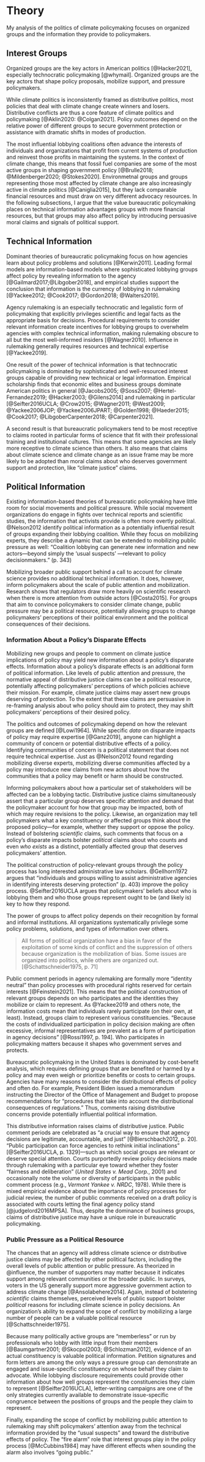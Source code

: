 # Theory

My analysis of the politics of climate policymaking focuses on organized groups and the information they provide to policymakers.

## Interest Groups

Organized groups are the key actors in American politics [@Hacker2021], especially technocratic policymaking [@whymail].
Organized groups are the key actors that shape policy proposals, mobilize support, and pressure policymakers.


<!--
>"[The United States'] institutional terrain advantages political actors with the capacity to work across multiple venues, over extended periods, and in a political environment where coordinated government action is difficult, and strategies of evasion and exit from regulatory constraints are often successful. These capacities are characteristic of organized groups, not individual voters."


While scholars have made significant progress in studying the determinants and evolution of public opinion on climate change, -->
 

While climate politics is inconsistently framed as distributive politics, most policies that deal with climate change create winners and losers. Distributive conflicts are thus a core feature of climate politics and policymaking [@Aklin2020: @Colgan2021]. Policy outcomes depend on the relative power of different groups to secure government protection or assistance with dramatic shifts in modes of production. 

The most influential lobbying coalitions often advance the interests of individuals and organizations that profit from current systems of production and reinvest those profits in maintaining the systems. In the context of climate change, this means that fossil fuel companies are some of the most active groups in shaping government policy [@Brulle2018; @Mildenberger2020; @Stokes2020]. 
Environmetnal groups and groups representing those most affected by climate change are also increasingly active in climate politics [@Caniglia2015], but they lack comparable financial resources and must draw on very different advocacy resources. In the following subsections, I argue that the value bureaucratic policymaking places on technical information advantages groups with more financial resources, but that groups may also affect policy by introducing persuasive moral claims and signals of political support. 


## Technical Information

Dominant theories of bureaucratic policymaking focus on how agencies learn about policy problems and solutions [@Kerwin2011]. Leading formal models are information-based models where sophisticated lobbying groups affect policy by revealing information to the agency [@Gailmard2017;@Libgober2018], and empirical studies support the conclusion that information is the currency of lobbying in rulemaking [@Yackee2012; @Cook2017; @Gordon2018; @Walters2019].  

Agency rulemaking is an especially technocratic and legalistic form of policymaking that explicitly privileges scientific and legal facts as the appropriate basis for decisions.  Procedural requirements to consider relevant information create incentives for lobbying groups to overwhelm agencies with complex technical information, making rulemaking obscure to all but the most well-informed insiders [@Wagner2010]. <!--Empirical work shows Yackee -->
Influence in rulemaking generally requires resources and technical expertise [@Yackee2019].

One result of the power of technical information is that technocratic policymaking is dominated by sophisticated and well-resourced interest groups capable of providing new technical or legal information. Empirical scholarship finds that economic elites and business groups
dominate American politics in general [@Jacobs2005; @Soss2007; @Hertel-Fernandez2019; @Hacker2003; @Gilens2014] and rulemaking in
particular [@Seifter2016UCLA; @Crow2015; @Wagner2011; @West2009; @Yackee2006JOP; @Yackee2006JPART; @Golden1998; @Haeder2015; @Cook2017; @LibgoberCarpenter2018; @Carpenter2021].

A second result is that bureaucratic policymakers tend to be most receptive to claims rooted in particular forms of science that fit with their professional training and institutional cultures. This means that some agencies are likely more receptive to climate science than others. It also means that claims about climate science and climate change as an issue frame may be more likely to be adopted than moral claims about who deserves government support and protection, like "climate justice" claims.

## Political Information

Existing information-based theories of bureaucratic policymaking have little room for social movements and political pressure.
While social movement organizations do engage in fights over technical reports and scientific studies, the information that activists provide is often more overtly political. 
@Nelson2012
identify political information as a potentially influential result of
groups expanding their lobbying coalition. While they focus on
mobilizing experts, they describe a dynamic that can be extended
to mobilizing public pressure as well: "Coalition lobbying can generate new information and new actors---beyond simply the 'usual suspects' ---relevant to policy decisionmakers." (p. 343)

Mobilizing broader public support behind a call to account for climate science provides no additional technical information. It does, however, inform policymakers about the scale of public attention and mobilization. Research shows that regulators draw more heavily on scientific research when there is more attention from outside actors [@Costa2015]. For groups that aim to convince policymakers to consider climate change, public pressure may be a political resource, potentially allowing groups to change policymakers' perceptions of their political environment and the political consequences of their decisions. 

### Information About a Policy's Disparate Effects

Mobilizing new groups and people to comment on climate justice implications of policy may yield new information about a policy's disparate effects. Information about a policy's disparate effects is an additional form of political information.
Like levels of public attention and pressure, the normative appeal of distributive justice claims can be a political resource, potentially affecting policymakers' perceptions of which policies achieve their mission. For example, climate justice claims may assert new groups deserving of protection. To the extent that these claims are persuasive in re-framing analysis about who policy should aim to protect, they may shift policymakers' perceptions of their desired policy.


<!-- lowi politics -->
The politics and outcomes of policymaking depend on how the relevant groups are defined [@Lowi1964].  <!--TODO-->
While specific *data* on disparate impacts of policy may require expertise [@Ganz2019], anyone can highlight a community of concern or potential distributive effects of a policy. Identifying communities of concern is a political statement that does not require technical expertise. Just as @Nelson2012 found regarding mobilizing diverse experts, mobilizing diverse communities affected by a policy may introduce new claims from new actors about how the communities that a policy may benefit or harm should be constructed. 

Informing policymakers about how a particular set of stakeholders will be affected can be a lobbying tactic. Distributive justice claims simultaneously assert that a particular group deserves specific attention and demand that the policymaker account for how that group may be impacted, both of which may require revisions to the policy. Likewise, an organization may tell policymakers what a key constituency or affected groups think about the proposed policy---for example, whether they support or oppose the policy.  Instead of bolstering *scientific* claims, such comments that focus on a policy's disparate impacts bolster *political* claims about who counts and even *who exists* as a distinct, potentially affected group that deserves policymakers' attention. 

The political construction of policy-relevant groups through the policy process has long interested administrative law scholars. @Gellhorn1972 argues that "individuals and groups willing to assist administrative agencies in identifying interests deserving protection" (p. 403) improve the policy process. @Seifter2016UCLA argues that policymakers' beliefs about who is lobbying them and who those groups represent ought to be (and likely is) key to how they respond.


<!-- institutions feinstein -->
The power of groups to affect policy depends on their recognition by formal and informal institutions. All organizations systematically privilege some policy problems, solutions, and types of information over others.

> All forms of political organization have a bias in favor of the exploitation of some kinds of conflict and the suppression of others because organization is the mobilization of bias. Some issues are organized into politics, while others are organized out. [@Schattschneider1975, p. 71]

Public comment periods in agency rulemaking are formally more "identity neutral" than policy processes with procedural rights reserved for certain interests [@Feinstein2021]. This means that the political construction of relevant groups depends on who participates and the identities they mobilize or claim to represent. As @Yackee2019 and others note, the information costs mean that individuals rarely participate (on their own, at least). Instead, groups claim to represent various constituencies. "Because the costs of individualized participation in policy decision making are often excessive, informal representatives are prevalent as a form of participation in agency decisions" [@Rossi1997, p. 194]. Who participates in policymaking matters because it shapes who government serves and protects. 

<!--CBA-->
Bureaucratic policymaking in the United States is dominated by cost-benefit analysis, which requires defining groups that are benefited or harmed by a policy and may even weigh or prioritize benefits or costs to certain groups. Agencies have many reasons to consider the distributional effects of policy and often do. For example, President Biden issued a memorandum instructing the Director of the Office of Management and Budget to propose recommendations for "procedures that take into account the distributional consequences of regulations." <!--[CITE https://www.theregreview.org/2021/04/26/adler-factoring-equity-benefit-cost-analysis/]-->
Thus, comments raising distributive concerns provide potentially influential political information.

This distributive information raises claims of distributive justice. 
Public comment periods are celebrated as "a crucial way to ensure that agency decisions are legitimate, accountable, and just" [@Bierschbach2012, p. 20]. "Public participation can force agencies to rethink initial inclinations" [@Seifter2016UCLA, p. 1329]---such as which social groups are relevant or deserve special attention.
Courts purportedly review policy decisions made through rulemaking with a particular eye toward whether they foster "fairness and deliberation" (*United States v. Mead Corp.*, 2001) and occasionally note the volume or diversity of participants in the public comment process (e.g., *Vermont Yankee v. NRDC*, 1978). While there is mixed empirical evidence about the importance of policy processes for judicial review, the number of public comments received on a draft policy is associated with courts letting the final agency policy stand [@judgelord2016MPSA]. Thus, despite the dominance of business groups, claims of distributive justice may have a unique role in bureaucratic policymaking. 


### Public Pressure as a Political Resource

The chances that an agency will address climate science or distributive justice claims may be affected by other political factors, including the overall levels of public attention or public pressure. 
As theorized in @influence, the number of supporters may
matter because it indicates support among relevant communities or the broader public. In surveys, voters in the US generally support more aggressive government action to address climate change [@Ansolabehere2014].<!--Leiserowitz 2006, Shwom et al. 2010, Smith & Leiserowitz 2014-->
Again, instead of bolstering *scientific* claims themselves, perceived levels of public support bolster *political* reasons for including climate science in policy decisions. 
An organization's ability to expand the scope of conflict by mobilizing
a large number of people can be a valuable political resource [@Schattschneider1975]. 

Because many politically active groups are "memberless" or run by professionals who lobby with little input from their members [@Baumgartner2001; @Skocpol2003; @Schlozman2012], evidence of an actual constituency is valuable political information. Petition signatures and form letters are among the only ways a pressure group can demonstrate an engaged and issue-specific constituency on whose behalf they claim to advocate. While lobbying disclosure requirements could provide other information about how well groups represent the constituencies they claim to represent [@Seifter2016UCLA], letter-writing campaigns are one of the only strategies currently available to demonstrate issue-specific congruence between the positions of groups and the people they claim to represent.

Finally, expanding the scope of conflict by mobilizing public attention to rulemaking may shift policymakers' attention away from the technical information provided by the "usual suspects" and toward the distributive effects of policy. The "fire alarm" role that interest groups play in the policy process [@McCubbins1984] may have different effects when sounding the alarm also involves "going public."

<!-- TODO

## Political Control 

While carbon-intensive sectors have secured representation in both major political parties [@Mildenberger2020],
opponents to policies addressing climate change have increasingly aligned themselves with the Republican party [@Stokes2020; @Powell2022].


## Institutional Biases

"The federal Surface Mining Control and Reclamation Act was structured initially and then became amplified through policy feedback processes, to support coal production over other values" [@Bozzi2013].

## Public Pressure

### Who organizes public pressure and why? 

#### Conflict expansion 

Organizing public pressure has long been understood as a tactic that disadvantaged interests use to improve their chances of winning [@Schnattsneider]. 

#### Astroturf

Recent studies in the policy space have called the conclusion that conflict expansion is a tactic of the less powerful. 
Powerful fossil fuel companies have used public pressure campaigns to [@Stokes2020, p. 46, 66]
To what extent does public pressure in rulemaking resemble public voice or "astroturf?"
-->